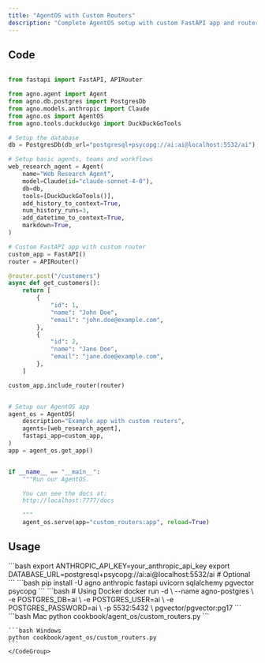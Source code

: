 ```yaml
---
title: "AgentOS with Custom Routers"
description: "Complete AgentOS setup with custom FastAPI app and router"
---
```


## Code

```python cookbook/agent_os/custom_routers.py

from fastapi import FastAPI, APIRouter

from agno.agent import Agent
from agno.db.postgres import PostgresDb
from agno.models.anthropic import Claude
from agno.os import AgentOS
from agno.tools.duckduckgo import DuckDuckGoTools

# Setup the database
db = PostgresDb(db_url="postgresql+psycopg://ai:ai@localhost:5532/ai")

# Setup basic agents, teams and workflows
web_research_agent = Agent(
    name="Web Research Agent",
    model=Claude(id="claude-sonnet-4-0"),
    db=db,
    tools=[DuckDuckGoTools()],
    add_history_to_context=True,
    num_history_runs=3,
    add_datetime_to_context=True,
    markdown=True,
)

# Custom FastAPI app with custom router
custom_app = FastAPI()
router = APIRouter()

@router.post("/customers")
async def get_customers():
    return [
        {
            "id": 1,
            "name": "John Doe",
            "email": "john.doe@example.com",
        },
        {
            "id": 2,
            "name": "Jane Doe",
            "email": "jane.doe@example.com",
        },
    ]

custom_app.include_router(router)


# Setup our AgentOS app
agent_os = AgentOS(
    description="Example app with custom routers",
    agents=[web_research_agent],
    fastapi_app=custom_app,
)
app = agent_os.get_app()


if __name__ == "__main__":
    """Run our AgentOS.

    You can see the docs at:
    http://localhost:7777/docs

    """
    agent_os.serve(app="custom_routers:app", reload=True)

```

## Usage

<Steps>
  <Snippet file="create-venv-step.mdx" />

  <Step title="Set Environment Variables">
    ```bash
    export ANTHROPIC_API_KEY=your_anthropic_api_key
    export DATABASE_URL=postgresql+psycopg://ai:ai@localhost:5532/ai  # Optional
    ```
  </Step>

  <Step title="Install libraries">
    ```bash
    pip install -U agno anthropic fastapi uvicorn sqlalchemy pgvector psycopg
    ```
  </Step>

  <Step title="Setup PostgreSQL Database">
    ```bash
    # Using Docker
    docker run -d \
      --name agno-postgres \
      -e POSTGRES_DB=ai \
      -e POSTGRES_USER=ai \
      -e POSTGRES_PASSWORD=ai \
      -p 5532:5432 \
      pgvector/pgvector:pg17
    ```
  </Step>

  <Step title="Run Example">
    <CodeGroup>
    ```bash Mac
    python cookbook/agent_os/custom_routers.py
    ```

    ```bash Windows
    python cookbook/agent_os/custom_routers.py
    ```
    </CodeGroup>
  </Step>
</Steps>
